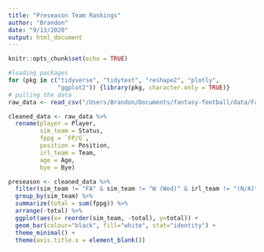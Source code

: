 ```yaml
---
title: "Preseason Team Rankings"
author: "Brandon"
date: "9/13/2020"
output: html_document
---
```


```r
knitr::opts_chunk$set(echo = TRUE)
```

```r
#loading packages
for (pkg in c("tidyverse", "tidytext", "reshape2", "plotly",
              "ggplot2")) {library(pkg, character.only = TRUE)}
# pulling the data 
raw_data <- read_csv("/Users/Brandon/Documents/fantasy-football/data/Fantrax-Players-NFL Sim Dynasty - Start_2020.csv") 

cleaned_data <- raw_data %>% 
  rename(player = Player, 
         sim_team = Status,
         fppg = `FP/G`, 
         position = Position,
         irl_team = Team,
         age = Age, 
         bye = Bye)
```

```r
preseason <- cleaned_data %>% 
  filter(sim_team != "FA" & sim_team != "W (Wed)" & irl_team != "(N/A)") %>% 
  group_by(sim_team) %>% 
  summarize(total = sum(fppg)) %>% 
  arrange(-total) %>% 
  ggplot(aes(x= reorder(sim_team, -total), y=total)) +
  geom_bar(colour="black", fill="white", stat="identity") +
  theme_minimal() +
  theme(axis.title.x = element_blank()) 
```

```r

```
